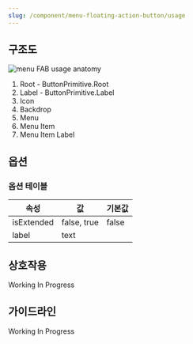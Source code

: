 ```yaml
---
slug: /component/menu-floating-action-button/usage
---
```


## 구조도

![menu FAB usage anatomy](./anatomy.png)

1. Root - ButtonPrimitive.Root
2. Label - ButtonPrimitive.Label
3. Icon
4. Backdrop
5. Menu
6. Menu Item
7. Menu Item Label

## 옵션

### 옵션 테이블

| 속성       | 값          | 기본값 |
| ---------- | ----------- | ------ |
| isExtended | false, true | false  |
| label      | text        |        |

## 상호작용

Working In Progress

## 가이드라인

Working In Progress
